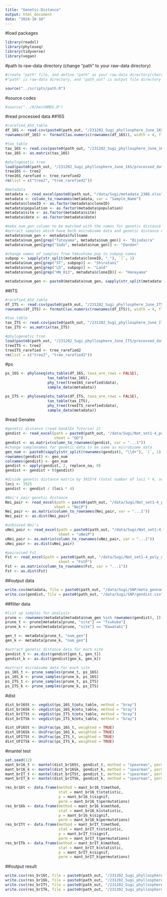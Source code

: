 ```yaml
---
title: "Genetic-Distance"
output: html_document
date: "2024-10-10"
---
```


#load packages

```r
library(readxl)
library(phyloseq)
library(tidyverse)
library(vegan)
```

#path to raw-data directory (change "path" to your raw-data directory)

```r
#create "path" file, and define "path" as your raw-data directory(character vector) in the file
#"path" is raw-data directory, and "path_out" is output file directory

source("../scripts/path.R")
```

#source codes

```r
#source("../R/bestNMDS.R")
```

#read processed data
##16S

```r
#rarefied_ASV_table
df_16S <- read.csv(paste0(path_out, "/231202_Sugi_phyllosphere_June_16S/processed_data/df_rarefied_16S.csv"), row.names = 1)
rownames(df_16S) <- formatC(as.numeric(rownames(df_16S)), width = 4, flag = "0") #add 0 to rownames

#tax_table
tax_16S <- read.csv(paste0(path_out, "/231202_Sugi_phyllosphere_June_16S/processed_data/tax_table2_16S.csv"), row.names = 1)
tax_16S <- as.matrix(tax_16S)

#phylogenetic tree
load(paste0(path_out, "/231202_Sugi_phyllosphere_June_16S/processed_data/trees.Rdata"))
tree16S <- tree2
tree16S_rarefied <- tree_rarefied2
rm(list = c("tree2", "tree_rarefied2"))

#metadata
metadata <- read_excel(paste0(path_out, "/data/Sugi/metadata_2306.xlsx"), sheet = "Sheet1")
metadata <- column_to_rownames(metadata, var = "Sample_Name")
metadata$cloneID <- as.factor(metadata$cloneID)
metadata$population <- as.factor(metadata$population)
metadata$site <- as.factor(metadata$site)
metadata$date <- as.factor(metadata$date)

#make num_gen column to be matched with the names for genetic distance data samples
#extract samples which have both microbiome data and genetic distance data
metadata$num_gen <- metadata$fullname
metadata$num_gen[grep("Tateyama", metadata$num_gen)] <- "Bijodaira"
metadata$num_gen[grep("Sado", metadata$num_gen)] <- "Donden"

#change names of samples from Yakushima pop to subpop names
subpop <- sapply(str_split(metadata$cloneID, "_"), `[`, 1)
metadata$num_gen[grep("ST", subpop)] <- "Shiratani"
metadata$num_gen[grep("LD", subpop)] <- "Land"
metadata$num_gen[grep("HN_013", metadata$cloneID)] <- "Hanayama"

metadata$num_gen <- paste0(metadata$num_gen, sapply(str_split(metadata$cloneID, "_"), `[`, 2))
```

##ITS

```r
#rarefied_ASV_table
df_ITS <- read.csv(paste0(path_out, "/231202_Sugi_phyllosphere_June_ITS/processed_data/df_rarefied_ITS.csv"), row.names = 1)
rownames(df_ITS) <- formatC(as.numeric(rownames(df_ITS)), width = 4, flag = "0") #add 0 to rownames

#tax_table
tax_ITS <- read.csv(paste0(path_out, "/231202_Sugi_phyllosphere_June_ITS/processed_data/tax_table2_ITS.csv"), row.names = 1)
tax_ITS <- as.matrix(tax_ITS)

#phylogenetic tree
load(paste0(path_out, "/231202_Sugi_phyllosphere_June_ITS/processed_data/trees.Rdata"))
treeITS <- tree2
treeITS_rarefied <- tree_rarefied2
rm(list = c("tree2", "tree_rarefied2"))
```

#ps

```r
ps_16S <- phyloseq(otu_table(df_16S, taxa_are_rows = FALSE), 
                   tax_table(tax_16S), 
                   phy_tree(tree16S_rarefied$data), 
                   sample_data(metadata))

ps_ITS <- phyloseq(otu_table(df_ITS, taxa_are_rows = FALSE), 
                   tax_table(tax_ITS), 
                   phy_tree(treeITS_rarefied$data), 
                   sample_data(metadata))
```

#read Genalex

```r
#genetic distance (read GenAlEx Tutorial 2)
gendist <- read_excel(path = paste0(path_out, "/data/Sugi/Nat_set1-4_poly_gendist.xlsx"), 
                      sheet = "GD")
gendist <- as.matrix(column_to_rownames(gendist, var = "...1"))
#change samplenames for genetic data to be same as microbiome data
gen_num <- paste0(sapply(str_split(rownames(gendist), "\\d+"), `[`, 1), formatC(as.numeric(str_extract(rownames(gendist), "\\d+")), width = 3, flag = "0"))
rownames(gendist) <- gen_num
colnames(gendist) <- gen_num
gendist <- apply(gendist, 2, replace_na, 0)
gendist <- gendist + t(gendist)

#divide genetic distance matrix by 3925*4 (total number of loci * 4, see tutorial 2) before analysis
loci <- 3925
gendist <- gendist / (loci * 4)

#Nei's pair genetic distance
Nei_pair <- read_excel(path = paste0(path_out, "/data/Sugi/Nat_set1-4_poly_gendist.xlsx"), 
                      sheet = "NeiP")
Nei_pair <- as.matrix(column_to_rownames(Nei_pair, var = "...1"))
Nei_pair <- as.dist(Nei_pair)

#unbiased Nei's
uNei_pair <- read_excel(path = paste0(path_out, "/data/Sugi/Nat_set1-4_poly_gendist.xlsx"), 
                        sheet = "uNeiP")
uNei_pair <- as.matrix(column_to_rownames(uNei_pair, var = "...1"))
uNei_pair <- as.dist(uNei_pair)

#pairwised Fst
Fst <- read_excel(path = paste0(path_out, "/data/Sugi/Nat_set1-4_poly_gendist.xlsx"), 
                        sheet = "FstP")
Fst <- as.matrix(column_to_rownames(Fst, var = "...1"))
Fst <- as.dist(Fst)
```

##output data

```r
write.csv(metadata, file = paste0(path_out, "/data/Sugi/SNP/meta_genname.csv"))
write.csv(gendist, file = paste0(path_out, "/data/Sugi/SNP/gendist.csv"))
```

##filter data

```r
#list up samples for analysis
prune <- rownames(metadata[metadata$num_gen %in% rownames(gendist), ])
prune_t <- prune[metadata[prune, "site"] == "Tsukuba"]
prune_k <- prune[metadata[prune, "site"] == "Kawatabi"]

gen_t <- metadata[prune_t, "num_gen"]
gen_k <- metadata[prune_k, "num_gen"]

#extract genetic distance data for each site
gendist_t <- as.dist(gendist[gen_t, gen_t])
gendist_k <- as.dist(gendist[gen_k, gen_k])

#extract microbiome data for each site
ps_16S_t <- prune_samples(prune_t, ps_16S)
ps_16S_k <- prune_samples(prune_k, ps_16S)
ps_ITS_t <- prune_samples(prune_t, ps_ITS)
ps_ITS_k <- prune_samples(prune_k, ps_ITS)
```

#dist

```r
dist_br16St <- vegdist(ps_16S_t@otu_table, method = "bray")
dist_br16Sk <- vegdist(ps_16S_k@otu_table, method = "bray")
dist_brITSt <- vegdist(ps_ITS_t@otu_table, method = "bray")
dist_brITSk <- vegdist(ps_ITS_k@otu_table, method = "bray")

dist_UF16St <- UniFrac(ps_16S_t, weighted = TRUE)
dist_UF16Sk <- UniFrac(ps_16S_k, weighted = TRUE)
dist_UFITSt <- UniFrac(ps_ITS_t, weighted = TRUE)
dist_UFITSk <- UniFrac(ps_ITS_k, weighted = TRUE)
```

#mantel test

```r
set.seed(12)
mant_br16_t <- mantel(dist_br16St, gendist_t, method = "spearman", permutations = 9999)
mant_br16_k <- mantel(dist_br16Sk, gendist_k, method = "spearman", permutations = 9999)
mant_brIT_t <- mantel(dist_brITSt, gendist_t, method = "spearman", permutations = 9999)
mant_brIT_k <- mantel(dist_brITSk, gendist_k, method = "spearman", permutations = 9999)
```

```r
res_br16t <- data.frame(method = mant_br16_t$method, 
                        stat = mant_br16_t$statistic, 
                        p = mant_br16_t$signif, 
                        perm = mant_br16_t$permutations)
res_br16k <- data.frame(method = mant_br16_k$method, 
                        stat = mant_br16_k$statistic, 
                        p = mant_br16_k$signif, 
                        perm = mant_br16_k$permutations)
res_brITt <- data.frame(method = mant_brIT_t$method, 
                        stat = mant_brIT_t$statistic, 
                        p = mant_brIT_t$signif, 
                        perm = mant_brIT_t$permutations)
res_brITk <- data.frame(method = mant_brIT_k$method, 
                        stat = mant_brIT_k$statistic, 
                        p = mant_brIT_k$signif, 
                        perm = mant_brIT_k$permutations)
```

##output result

```r
write.csv(res_br16t, file = paste0(path_out, "/231202_Sugi_phyllosphere_June_16S/analysis/mantel_br16t.csv"))
write.csv(res_br16k, file = paste0(path_out, "/231202_Sugi_phyllosphere_June_16S/analysis/mantel_br16k.csv"))
write.csv(res_brITt, file = paste0(path_out, "/231202_Sugi_phyllosphere_June_ITS/analysis/mantel_brITt.csv"))
write.csv(res_brITk, file = paste0(path_out, "/231202_Sugi_phyllosphere_June_ITS/analysis/mantel_brITk.csv"))
```


